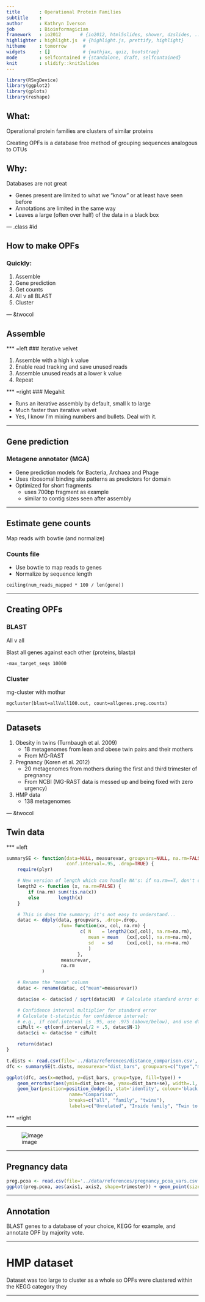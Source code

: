 ```yaml
---
title       : Operational Protein Families
subtitle    :
author      : Kathryn Iverson
job         : Bioinformagician
framework   : io2012       # {io2012, html5slides, shower, dzslides, ...}
highlighter : highlight.js  # {highlight.js, prettify, highlight}
hitheme     : tomorrow      #
widgets     : []            # {mathjax, quiz, bootstrap}
mode        : selfcontained # {standalone, draft, selfcontained}
knit        : slidify::knit2slides
---
```

```r
library(RSvgDevice)
library(ggplot2)
library(gplots)
library(reshape)
```

## What:

Operational protein families are clusters of similar proteins

Creating OPFs is a database free method of grouping sequences analogous to OTUs

## Why:

Databases are not great

* Genes present are limited to what we "know" or at least have seen before
* Annotations are limited in the same way
* Leaves a large (often over half) of the data in a black box

--- .class #id

## How to make OPFs

### Quickly:

1. Assemble
1. Gene prediction
1. Get counts
1. All v all BLAST
1. Cluster

--- &twocol

## Assemble

*** =left
### Iterative velvet

1. Assemble with a high k value
1. Enable read tracking and save unused reads
1. Assemble unused reads at a lower k value
1. Repeat


*** =right
### Megahit

* Runs an iterative assembly by default, small k to large
* Much faster than iterative velvet
* Yes, I know I'm mixing numbers and bullets. Deal with it.

---

## Gene prediction

### Metagene annotator (MGA)

* Gene prediction models for Bacteria, Archaea and Phage
* Uses ribosomal binding site patterns as predictors for domain
* Optimized for short fragments
    - uses 700bp fragment as example
    - similar to contig sizes seen after assembly

---

## Estimate gene counts

Map reads with bowtie (and normalize)

### Counts file

* Use bowtie to map reads to genes
* Normalize by sequence length 

```
ceiling(num_reads_mapped * 100 / len(gene))
````

---

## Creating OPFs

### BLAST

All v all

Blast all genes against each other (proteins, blastp)

```
-max_target_seqs 10000
```

### Cluster

mg-cluster with mothur

```
mgcluster(blast=allVall100.out, count=allgenes.preg.counts)
```

---

## Datasets

1. Obesity in twins (Turnbaugh et al. 2009)
    - 18 metagenomes from lean and obese twin pairs and their mothers
    - From MG-RAST
1. Pregnancy (Koren et al. 2012)
    - 20 metagenomes from mothers during the first and third trimester of pregnancy
    - From NCBI (MG-RAST data is messed up and being fixed with zero urgency)
1. HMP data
    - 138 metagenomes

--- &twocol

## Twin data

*** =left

```r
summarySE <- function(data=NULL, measurevar, groupvars=NULL, na.rm=FALSE,
                      conf.interval=.95, .drop=TRUE) {
    require(plyr)

    # New version of length which can handle NA's: if na.rm==T, don't count them
    length2 <- function (x, na.rm=FALSE) {
        if (na.rm) sum(!is.na(x))
        else       length(x)
    }

    # This is does the summary; it's not easy to understand...
    datac <- ddply(data, groupvars, .drop=.drop,
                   .fun= function(xx, col, na.rm) {
                           c( N    = length2(xx[,col], na.rm=na.rm),
                              mean = mean   (xx[,col], na.rm=na.rm),
                              sd   = sd     (xx[,col], na.rm=na.rm)
                              )
                          },
                    measurevar,
                    na.rm
             )

    # Rename the "mean" column    
    datac <- rename(datac, c("mean"=measurevar))

    datac$se <- datac$sd / sqrt(datac$N)  # Calculate standard error of the mean

    # Confidence interval multiplier for standard error
    # Calculate t-statistic for confidence interval: 
    # e.g., if conf.interval is .95, use .975 (above/below), and use df=N-1
    ciMult <- qt(conf.interval/2 + .5, datac$N-1)
    datac$ci <- datac$se * ciMult

    return(datac)
}

t.dists <- read.csv(file='../data/references/distance_comparison.csv', sep=',', header=T)
dfc <- summarySE(t.dists, measurevar="dist_bars", groupvars=c("type","method"))

ggplot(dfc, aes(x=method, y=dist_bars, group=type, fill=type)) + 
    geom_errorbar(aes(ymin=dist_bars-se, ymax=dist_bars+se), width=.1, position=position_dodge(.9)) +
    geom_bar(position=position_dodge(), stat='identity', colour='black') + theme_bw() + ylab('Distance') + xlab(' ') + scale_x_discrete(limits=c("unifrac", "unifrac_uw", "16s","opf", "kegg"), labels=c('Weighted Unifrac', 'Unweighted Unifrac', '16S', 'OPF', 'KEGG')) + theme(legend.justification=c(0,1), legend.position=c(0,1)) + scale_fill_manual(values=c("#000000", '#666666', "white"), 
                       name="Comparison",
                       breaks=c("all", "family", "twins"),
                       labels=c("Unrelated", "Inside family", "Twin to twin"))
```

*** =right



---

![image](assets/img/figure_2.svg)

<!-- this file went missing before this was under version control. Need to find it or re-generate it...but this is the code to make the plot

Figure 2

t.pcoa <- read.table(file='twin_pcoa_opf_kegg_16s_vars.csv', sep=',', header=T)

ggplot(t.pcoa, aes(axis1, axis2, color=weight, shape=as.factor(group), group=as.factor(family))) + geom_point(size=4) + theme_bw() + xlab("Dimension 1") + ylab("Dimension 2") + geom_polygon(aes(mapping=group, alpha=1)) + facet_wrap(~method, scales='free', ncol=1) + theme(plot.background = element_blank(), panel.grid.major = element_blank(), panel.grid.minor = element_blank(), panel.border = element_blank(), panel.background = element_blank()) + theme(axis.line = element_line(color = 'black'))

-->

---

## Pregnancy data

```r
preg.pcoa <- read.csv(file='../data/references/pregnancy_pcoa_vars.csv', sep=',', header=T)
ggplot(preg.pcoa, aes(axis1, axis2, shape=trimester)) + geom_point(size=5) + theme_bw()  + facet_wrap(~method, ncol=1, scales='free')
```

---


<!--
 
## I'm a commented slide 1
 
From Slidify's authoring process, this slide was made:
1. Edit YAML front matter
2. Write using R Markdown
3. Use an empty line followed by three dashes to separate slides!

```r

t.bin <- read.table(file='../data/references/twin_opf_bin.csv', sep=' ', header=T, row.names=1)
rsum <- rowSums(t.bin)
t.bin['sum'] <- NA
t.bin$sum <- rsum
twin.o.sums <- matrix(nrow=18, ncol=1)
 
for (i in 1:18){
    s <- sum(t.bin$sum==i)
    twin.o.sums[i,1] <- s
}
tk.bin <- read.table(file='../data/references/twin_kegg_bin.csv', sep=' ', header=T, row.names=1)
rksum <- rowSums(tk.bin)
tk.bin['sum'] <- NA
tk.bin$sum <- rksum
twin.k.sums <- matrix(nrow=18, ncol=1)
 
for (i in 1:18){
	s <- sum(tk.bin$sum==i)
 	twin.k.sums[i,1] <- s
}
ts.bin <- read.table(file='../data/references/twin_16s_bin.csv', sep=' ', header=T, row.names=1)
rssum <- rowSums(ts.bin)
ts.bin['sum'] <- NA
ts.bin$sum <- rssum
twin.s.sums <- matrix(nrow=18, ncol=1)
 
for (i in 1:18){
 	s <- sum(ts.bin$sum==i)
 	twin.s.sums[i,1] <- s
}

plot(twin.o.sums, log='y', ylim=c(0.6, 6000), xlab='# of samples', ylab='Shared OPFs/OTUs/KEGG Categories', pch=15, cex=4)
points(twin.s.sums, pch=16, cex=4)
points(twin.k.sums, pch=17, cex=4)
legend(1, 100, c('OPF', 'OTU', 'KEGG'), pch=c(15, 16, 17), , cex=4)

```
 
-->

## Annotation

BLAST genes to a database of your choice, KEGG for example, and annotate OPF by majority vote.

---

# HMP dataset

Dataset was too large to cluster as a whole so OPFs were clustered within the KEGG category they 

---


